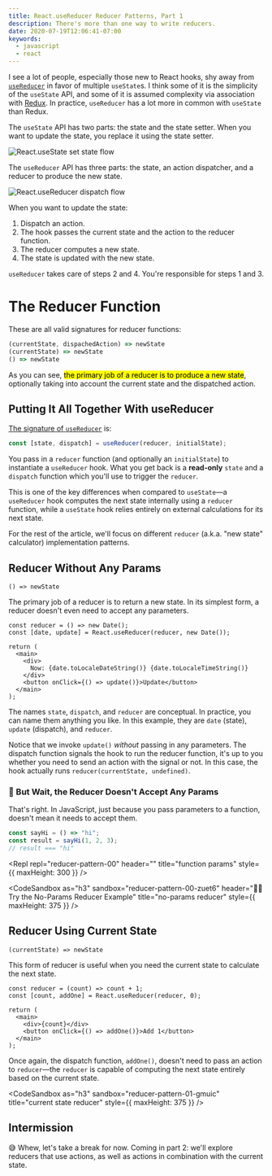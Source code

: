 ```yaml
---
title: React.useReducer Reducer Patterns, Part 1
description: There's more than one way to write reducers.
date: 2020-07-19T12:06:41-07:00
keywords:
  - javascript
  - react
---
```



I see a lot of people, especially those new to React hooks, shy away from
[`useReducer`][usereducer] in favor of multiple `useState`s. I think some of it
is the simplicity of the `useState` API, and some of it is assumed complexity
via association with [Redux][]. In practice, `useReducer` has a lot more in
common with `useState` than Redux.

The `useState` API has two parts: the state and the state setter. When you want
to update the state, you replace it using the state setter.

![React.useState set state flow](./setState-flow.svg)

The `useReducer` API has three parts: the state, an action dispatcher, and a
reducer to produce the new state.

![React.useReducer dispatch flow](./dispatch-flow.svg)

When you want to update the state:

1. Dispatch an action.
1. The hook passes the current state and the action to the reducer function.
1. The reducer computes a new state.
1. The state is updated with the new state.

`useReducer` takes care of steps 2 and 4. You're responsible for steps 1 and 3.

# The Reducer Function

These are all valid signatures for reducer functions:

```js
(currentState, dispachedAction) => newState
(currentState) => newState
() => newState
```

As you can see, <mark>the primary job of a reducer is to produce a new
state</mark>, optionally taking into account the current state and the
dispatched action.

## Putting It All Together With useReducer

[The signature of `useReducer`][usereducer] is:

```js
const [state, dispatch] = useReducer(reducer, initialState);
```

You pass in a `reducer` function (and optionally an `initialState`) to
instantiate a `useReducer` hook. What you get back is a **read-only** `state`
and a `dispatch` function which you'll use to trigger the `reducer`.

This is one of the key differences when compared to `useState`—a `useReducer`
hook computes the next state internally using a `reducer` function, while a
`useState` hook relies entirely on external calculations for its next state.

For the rest of the article, we'll focus on different `reducer` (a.k.a. "new
state" calculator) implementation patterns.

## Reducer Without Any Params

`() => newState`

The primary job of a reducer is to return a new state. In its simplest form, a
reducer doesn't even need to accept any parameters.

```js{1-2,9}
const reducer = () => new Date();
const [date, update] = React.useReducer(reducer, new Date());

return (
  <main>
    <div>
      Now: {date.toLocaleDateString()} {date.toLocaleTimeString()}
    </div>
    <button onClick={() => update()}>Update</button>
  </main>
);
```

The names `state`, `dispatch`, and `reducer` are conceptual. In practice, you
can name them anything you like. In this example, they are `date` (state),
`update` (dispatch), and `reducer`.

Notice that we invoke `update()` _without_ passing in any parameters. The
dispatch function signals the hook to run the reducer function, it's up to you
whether you need to send an action with the signal or not. In this case, the
hook actually runs `reducer(currentState, undefined)`.

### 🤔 But Wait, the Reducer Doesn't Accept Any Params

That's right. In JavaScript, just because you pass parameters to a function,
doesn't mean it needs to accept them.

```js
const sayHi = () => "hi";
const result = sayHi(1, 2, 3);
// result === "hi"
```

<Repl
  repl="reducer-pattern-00"
  header=""
  title="function params"
  style={{ maxHeight: 300 }}
/>

<CodeSandbox
  as="h3"
  sandbox="reducer-pattern-00-zuet6"
  header="👩‍💻 Try the No-Params Reducer Example"
  title="no-params reducer"
  style={{ maxHeight: 375 }}
/>

## Reducer Using Current State

`(currentState) => newState`

This form of reducer is useful when you need the current state to calculate the
next state.

```js{1-2,7}
const reducer = (count) => count + 1;
const [count, addOne] = React.useReducer(reducer, 0);

return (
  <main>
    <div>{count}</div>
    <button onClick={() => addOne()}>Add 1</button>
  </main>
);
```

Once again, the dispatch function, `addOne()`, doesn't need to pass an action to
`reducer`—the `reducer` is capable of computing the next state entirely based on
the current state.

<CodeSandbox
  as="h3"
  sandbox="reducer-pattern-01-gmuic"
  title="current state reducer"
  style={{ maxHeight: 375 }}
/>

## Intermission

😅 Whew, let's take a break for now. Coming in part 2: we'll explore reducers
that use actions, as well as actions in combination with the current state.

[redux]: https://redux.js.org
[usereducer]: https://reactjs.org/docs/hooks-reference.html#usereducer

